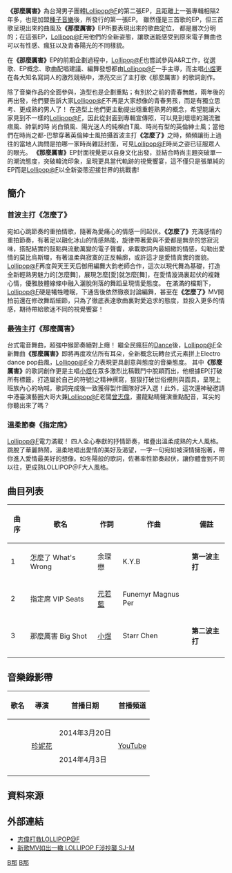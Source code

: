 {{Infobox Album
|  Name        = 那麼厲害<br />Big Shot
|  Type        = [[EP|EP]]
|  Artist      = [[Lollipop-F|Lollipop-F]]
|  Cover       = 
|  Background  = 
|  Released    = 2014年4月1日
|  Genre       = [[華语流行音樂|華语流行音樂]]
|  Label       = {{flagicon|Taiwan}}[[種子音樂|種子音樂]]+[[分工合作社|分工合作社]]<br />{{flagicon|HK}}[[影視堂|影視堂]]+[[愛‧好娛樂|愛‧好娛樂]]
|  Number      = 
|  Producer    = 
|  Reviews     = 
|  Last album  = 《[[Dance_(專輯)|電司 Dance]]》<br /> (2011)
|  This album  = 《'''那麼厲害'''》<br /> (2014)
|  Next album  = 
}}
'''《那麼厲害》'''為台灣男子團體[[Lollipop@F|Lollipop@F]]的第二張EP，且距離上一張專輯相隔2年多，也是加盟[[種子音樂|種子音樂]]後，所發行的第一張EP。
雖然僅是三首歌的EP，但三首歌呈現出來的曲風及'''《那麼厲害》'''EP所要表現出來的歌曲定位， 都是層次分明的；在這張EP，[[Lollipop@F|Lollipop@F]]用他們的全新姿態，讓歌迷能感受到原來電子舞曲也可以有性感、瘋狂以及青春陽光的不同樣貌。

在'''《那麼厲害》'''EP的前期企劃過程中，[[Lollipop@F|Lollipop@F]]也嘗試參與A&R工作，從選歌、EP概念、歌曲配唱建議、編舞發想都由[[Lollipop@F|Lollipop@F]]一手主導，而主唱[[小煜|小煜]]更在各大知名寫詞人的激烈競稿中，漂亮交出了主打歌《那麼厲害》的歌詞創作。

除了音樂作品的全面參與，造型也是企劃重點；有別於之前的青春無敵，兩年後的再出發，他們要告訴大家[[Lollipop@F|Lollipop@F]]不再是大家想像的青春男孩，而是有獨立思考、更成熟的男人了！
在造型上他們更主動提出穩重輕熟男的概念，希望能讓大家見到不一樣的[[Lollipop@F|Lollipop@F]]，因此從封面到專輯宣傳照，可以見到壞壞的潮流雅痞風、帥氣的時 尚白領風、陽光迷人的純棉白T風、時尚有型的英倫紳士風；當他們在時尚之都-巴黎穿著英倫紳士風拍攝首波主打'''《怎麼了》'''之時，頻頻讓街上過往的當地人詢問是拍哪一家時尚雜誌封面，可見[[Lollipop@F|Lollipop@F]]時尚之姿已征服眾人的眼光。
'''《那麼厲害》'''EP封面視覺更以自身文化出發，並結合時尚主題突破單一的潮流態度，突破韓流印象，呈現更具當代軌跡的視覺饗宴，這不僅只是張單純的EP而是[[Lollipop@F|Lollipop@F]]以全新姿態迎接世界的挑戰書!

==簡介==
===首波主打《怎麼了》===
宛如心跳節奏的重拍情歌，隨著為愛痛心的情感一同起伏。'''《怎麼了》'''充滿感情的重拍節奏，有著足以融化冰山的情感熱能，旋律帶著愛與不愛都是無奈的悠寂況味，搭配結實的鼓點與流動萬變的電子聲響，承載歌詞內最細緻的情感，勾勒出愛情的莫比烏斯環，有著溫柔與寂寞的正反輪廓，或許這才是愛情真實的面貌。
[[Lollipop@F|Lollipop@F]]再度與天王天后御⽤編舞大鈞⽼師合作，這次以現代舞為基礎，打造全新輕熟男魅⼒的[怎麼舞]，展現怎麼[愛]就怎麼[舞]，在愛情漩渦裏起伏的複雜心情，優雅肢體線條中融入灑脫俐落的舞蹈呈現情愛態度。
在滿滿的檔期下，[[Lollipop@F|Lollipop@F]]硬是犧牲睡眠，下通告後依然徹夜討論編舞，甚至在'''《怎麼了》'''MV開拍前還在修改舞蹈細節，只為了徹底表達歌曲裏對愛追求的態度，並投⼊更多的情感，期待帶給歌迷不同的視覺饗宴！

===最強主打《那麼厲害》===
台式電音舞曲，超強中猴節奏絕對上癮！
繼全民瘋狂的[[Dance|Dance]]後，[[Lollipop@F|Lollipop@F]]全新舞曲'''《那麼厲害》'''即將再度攻佔所有耳朵，全新概念玩轉台式元素拼上Electro dance pop曲風，[[Lollipop@F|Lollipop@F]]全力表現更具創意與態度的音樂態度。
其中'''《那麼厲害》'''的歌詞創作更是主唱[[小煜|小煜]]在眾多激烈比稿戰鬥中脫穎而出，他根據EP[打破所有標籤，打造屬於自己的符號]之精神撰寫，狠狠打破世俗規則與面具，呈現上班族內心的吶喊，歌詞完成後一致獲得製作團隊好評入選！此外，這次還神秘邀請中港臺演藝圈大哥大兼[[Lollipop@F|Lollipop@F]]老闆[[曾志偉|曾志偉]]，畫龍點睛聲演重點配音，耳尖的你聽出來了嗎？

=== 溫柔節奏《指定席》 ===
[[Lollipop@F|Lollipop@F]]電力滿載！ 四人全心奉獻的抒情節奏，堆疊出溫柔成熟的大人風格。
跳脫了華麗熱鬧，溫柔地唱出愛情的美好及渴望，一字一句宛如被深情擁抱著，帶你進入愛情最美好的想像。如冬陽般的歌詞，佐著率性節奏起伏，讓你體會到不同以往，更成熟LOLLIPOP＠F大人風格。

== 曲目列表 ==
{|class="wikitable" width="100%"
|- align= center
! 曲序 || 歌名 || 作詞 || 作曲 || 備註
|- align="center"
|1|| 怎麼了 What's Wrong || 余琛懋 || K.Y.B || '''第一波主打'''
|- align="center"
|2|| 指定席 VIP Seats || [[元若藍|元若藍]] || Funemyr Magnus Per ||
|- align="center"
|3|| 那麼厲害 Big Shot || [[楊奇煜|小煜]] || Starr Chen || '''第二波主打'''
|- align="center"
|}

== 音樂錄影帶 ==
{|class="wikitable"
!歌名!!導演!!首播日期!!首播頻道
|-
|{{youtube|uZtxOPNtWCY|怎麼了 What's Wrong}} ||rowspan="2"|[[珍妮花|珍妮花]]||2014年3月20日||rowspan="2"|[[YouTube|YouTube]]
|-
|{{youtube|nRLov-xVYks|那麼厲害 Big Shot}} ||2014年4月3日
|-
|}

== 資料來源 ==
{{reflist}}

== 外部連結 ==
*[http://orientaldaily.on.cc/cnt/entertainment/20140401/00282_022.html 志偉打救LOLLIPOP@F] {{Wayback|url=http://orientaldaily.on.cc/cnt/entertainment/20140401/00282_022.html |date=20160305074018 }}
*[http://ent.appledaily.com.tw/enews/article/entertainment/20140405/35747115 新歌MV如出一轍 LOLLIPOP F涉抄襲 SJ-M] {{Wayback|url=http://ent.appledaily.com.tw/enews/article/entertainment/20140405/35747115 |date=20160304142331 }}

{{Lollipop棒棒堂}}
[[Category:2014年迷你專輯|B那]]
[[Category:2014年臺灣音樂專輯|B那]]